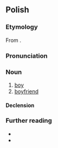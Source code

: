 ==Polish==

===Etymology===
From {{af|pl|chłop|-ak}}.

===Pronunciation===
{{pl-p|a=LL-Q809_%28pol%29-Olaf-chłopak.wav}}

===Noun===
{{pl-noun|m-pr|dim=chłopiec}}

# [[boy]]
# [[boyfriend]]

====Declension====
{{pl-decl-noun-masc-pers|chłopa|k|[[chłopacy]]/[[chłopaki]]}}

===Further reading===
* {{R:pl:WSJP}}
* {{R:pl:PWN}}

{{C|pl|Male children}}